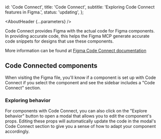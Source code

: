 

  id: 'Code Connect',
  title: 'Code Connect',
  subtitle: 'Exploring Code Connect features in Figma.',
  status: 'updating',
};

<Meta title="Meta/MCP/Code Connect" />

<AboutHeader {...parameters} />


Code Connect provides Figma with the actual code for Figma components. In providing accurate code, this helps the Figma MCP generate accurate code snippets for designs that use these components.

More information can be found at [Figma Code Connect documentation](https://www.figma.com/code-connect-docs/)

<Callout text="Any changes to Code Connect files should be requested through the Gamut team and NOT done on an individual or a separate team." />

## Code Connected components

When visiting the Figma file, you'll know if a component is set up with Code Connect if you select the component and see the sidebar includes a "Code Connect" section.

<ImageWrapper
  src="./mcp/component_with_code_connect.png"
  alt="A Figma component, Badge, with the Code Connect sidebar open."
/>

### Exploring behavior

For components with Code Connect, you can also click on the "Explore behavior" button to open a modal that allows you to edit the component's props. Editing these props will automatically update the code in the modal's Code Connect section to give you a sense of how to adapt your component accordingly.

<ImageWrapper
  src="./mcp/component_playground.png"
  alt="The 'Component playground' modal, with the Badge component's props editable."
/>

